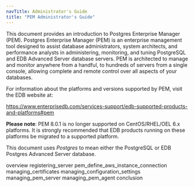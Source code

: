 ```yaml
---
navTitle: Administrator's Guide
title: "PEM Administrator's Guide"
---
```


This document provides an introduction to Postgres Enterprise Manager (PEM). Postgres Enterprise Manager (PEM) is an enterprise management tool designed to assist database administrators, system architects, and performance analysts in administering, monitoring, and tuning PostgreSQL and EDB Advanced Server database servers. PEM is architected to manage and monitor anywhere from a handful, to hundreds of servers from a single console, allowing complete and remote control over all aspects of your databases.

For information about the platforms and versions supported by PEM, visit the EDB website at:

 <https://www.enterprisedb.com/services-support/edb-supported-products-and-platforms#pem>

**Please note**: PEM 8.0.1 is no longer supported on CentOS/RHEL/OEL 6.x platforms. It is strongly recommended that EDB products running on these platforms be migrated to a supported platform.

This document uses *Postgres* to mean either the PostgreSQL or EDB Postgres Advanced Server database.

overview registering_server pem_define_aws_instance_connection managing_certificates managing_configuration_settings managing_pem_server managing_pem_agent conclusion
